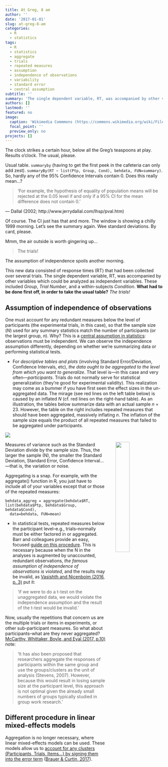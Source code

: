 ```yaml
---
title: At Greg, 8 am
author: ''
date: '2017-01-01'
slug: at-greg-8-am
categories:
  - R
  - statistics
tags:
  - R
  - statistics
  - aggregate
  - trials
  - repeated measures
  - assumption
  - independence of observations
  - variability
  - standard error
  - central assumption
subtitle: ''
summary: 'The single dependent variable, RT, was accompanied by other variables which could be analyzed as independent variables. These included Group, Trial Number, and a within-subjects Condition. What had to be done first off, in order to take the usual table? The trials!'
authors: []
lastmod: ''
featured: no
image:
  caption: 'Wikimedia Commmons (https://commons.wikimedia.org/wiki/File:Charmers_Cafe_on_a_quiet_morning.jpg)'
  focal_point: ''
  preview_only: no
projects: []
---
```



The clock strikes a certain hour, below all the Greg's teaspoons at play. Results o'clock. The usual, please.

Usual table. `summaryby` (having to get the first peek in the cafeteria can only add zest). `summaryBy(RT ~ list(Ptp, Group, Cond), behdata, FUN=summary)`. So, hardly any of the 95% Confidence Intervals contain 0. Does this really mean...?

> 'For example, the hypothesis of equality of population means will be rejected at the 0.05 level if and only if a 95% CI for the mean difference does not contain 0.'

— Dallal (2002; http://www.jerrydallal.com/lhsp/pval.htm)

Of course. The CI just has that and more. The window is showing a chilly 1999 morning. Let's see the summary again. Wee standard deviations. By card, please.

Mmm, the air outside is worth gingering up...

> The trials!

The assumption of independence spoils another morning.

This new data consisted of response times (RT) that had been collected over several trials. The single dependent variable, RT, was accompanied by other variables which could be analyzed as independent variables. These included *Group*, *Trial Number*, and a within-subjects *Condition*. **What had to be done first off, in order to take the usual table?** *The trials!*

## Assumption of independence of observations

One must account for any redundant measures below the level of participants (the experimental trials, in this case), so that the sample size (*N*) used for any summary statistics match the number of participants (or the largest group, *n*). Why? This is a [central assumption in statistics](https://stats.stackexchange.com/questions/130019/standard-error-for-aggregated-proportions): observations must be independent. We can observe the independence assumption differently, depending on whether we're summarizing data or performing statistical tests.

- For *descriptive tables and plots* (involving Standard Error/Deviation, Confidence Intervals, etc), *the data ought to be aggregated to the level from which you want to generalize*. That level is—in this case and very often—*participants*. Trials do not normally serve for statistical generalization (they're good for experimental validity). This realization may come as a bummer if you have first seen the effect sizes in the un-aggregated data. The mirage (see red lines on the left table below) is caused by an inflated *N* (cf. red lines on the right-hand table). As an illustration, the tables below summarize data with an actual sample *n* = 23. However, the table on the right includes repeated measures that should have been aggregated, massively inflating *n*. The inflation of the sample size equals the product of all repeated measures that failed to be aggregated under participants.

![](/post/at-greg-8-am/inflated.jpg)

<img style = "float: right; margin-left: 30px;" width = '30%' src='/post/at-greg-8-am/SD.jpg' />

Measures of variance such as the Standard Deviation divide by the sample size. Thus, the larger the sample (N), the smaller the Standard Deviation, Standard Error, Confidence Interval...—that is, the variation or noise.

Aggregating is a snap. For example, with the aggregate() function in R, you just have to include all of your variables except that or those of the repeated measures:

```
behdata_aggreg = aggregate(behdata$RT, list(behdata$Ptp, behdata$Group, behdata$Cond), 
  data=behdata, FUN=mean)
```

- In statistical tests, repeated measures below the participant level--e.g., trials--normally must be either factored in or aggregated. Barr and colleagues provide an easy, focused [guide on this procedure](http://talklab.psy.gla.ac.uk/simgen/faq.html#sec-3). This is necessary because when the N in the analyses is augmented by unaccounted, redundant observations, *the famous assumption of independence of observations is violated*, and the results may be invalid, as [Vasishth and Nicenboim (2016, p. 3)](https://arxiv.org/pdf/1601.01126.pdf) put it:

> 'if we were to do a t-test on the unaggregated data, we would violate the independence assumption and the result of the t-test would be invalid.'

Now, usually the repetitions that concern us are the multiple trials or items in experiments, or other sub-participant measures. So what about participants--what are they never aggregated? [McCarthy, Whittaker, Boyle, and Eyal (2017, p.10)](http://tandfonline.com.sci-hub.cc/doi/abs/10.1080/01933922.2016.1264520?journalCode=usgw20) note:

> 'It has also been proposed that researchers aggregate the responses of participants within the same group and use the groups/clusters as the unit of analysis (Stevens, 2007). However, because this would result in losing sample size at the participant level, this approach is not optimal given the already small numbers of groups typically studied in group work research.'

## Different procedure in linear mixed-effects models

Aggregation is no longer necessary, where linear mixed-effects models can be used. These models allow us to [account for any clusters (Participants, Trials, Items...) by signing them into the error term](http://talklab.psy.gla.ac.uk/simgen/faq.html#sec-3) ([Brauer & Curtin, 2017](https://psych.wisc.edu/Brauer/BrauerLab/wp-content/uploads/2014/04/Brauer_and_Curtin_LMEMs-2017-Psych_Methods.pdf)).
